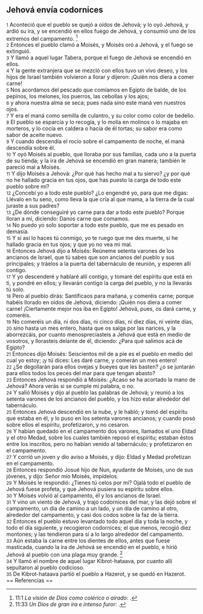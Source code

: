 == Jehová envía codornices ==

{{anchor|1}} <small>1</small> Aconteció que el pueblo se quejó a oídos de Jehová; y lo oyó Jehová, y ardió su ira, y se encendió en ellos fuego de Jehová, y consumió uno de los extremos del campamento. <ref>11:1 ''La visión de Dios como colérico o airado'': {{lib|LU|4|3|2}}.</ref><br>
{{anchor|2}} <small>2</small> Entonces el pueblo clamó a Moisés, y Moisés oró a Jehová, y el fuego se extinguió.<br>
{{anchor|3}} <small>3</small> Y llamó a aquel lugar Tabera, porque el fuego de Jehová se encendió en ellos.<br>
{{anchor|4}} <small>4</small> Y la gente extranjera que se mezcló con ellos tuvo un vivo deseo, y los hijos de Israel también volvieron a llorar y dijeron: ¡Quién nos diera a comer carne!<br>
{{anchor|5}} <small>5</small> Nos acordamos del pescado que comíamos en Egipto de balde, de los pepinos, los melones, los puerros, las cebollas y los ajos;<br>
{{anchor|6}} <small>6</small> y ahora nuestra alma se seca; pues nada sino este maná ven nuestros ojos.<br>
{{anchor|7}} <small>7</small> Y era el maná como semilla de culantro, y su color como color de bedelio.<br>
{{anchor|8}} <small>8</small> El pueblo se esparcía y lo recogía, y lo molía en molinos o lo majaba en morteros, y lo cocía en caldera o hacía de él tortas; su sabor era como sabor de aceite nuevo.<br>
{{anchor|9}} <small>9</small> Y cuando descendía el rocío sobre el campamento de noche, el maná descendía sobre él.<br>
{{anchor|10}} <small>10</small> Y oyó Moisés al pueblo, que lloraba por sus familias, cada uno a la puerta de su tienda; y la ira de Jehová se encendió en gran manera; también le pareció mal a Moisés.<br>
{{anchor|11}} <small>11</small> Y dijo Moisés a Jehová: ¿Por qué has hecho mal a tu siervo? ¿y por qué no he hallado gracia en tus ojos, que has puesto la carga de todo este pueblo sobre mí?<br>
{{anchor|12}} <small>12</small> ¿Concebí yo a todo este pueblo? ¿Lo engendré yo, para que me digas: Llévalo en tu seno, como lleva la que cría al que mama, a la tierra de la cual juraste a sus padres?<br>
{{anchor|13}} <small>13</small> ¿De dónde conseguiré yo carne para dar a todo este pueblo? Porque lloran a mí, diciendo: Danos carne que comamos.<br>
{{anchor|14}} <small>14</small> No puedo yo solo soportar a todo este pueblo, que me es pesado en demasía.<br>
{{anchor|15}} <small>15</small> Y si así lo haces tú conmigo, yo te ruego que me des muerte, si he hallado gracia en tus ojos; y que yo no vea mi mal.<br>
{{anchor|16}} <small>16</small> Entonces Jehová dijo a Moisés: Reúneme setenta varones de los ancianos de Israel, que tú sabes que son ancianos del pueblo y sus principales; y tráelos a la puerta del tabernáculo de reunión, y esperen allí contigo.<br>
{{anchor|17}} <small>17</small> Y yo descenderé y hablaré allí contigo, y tomaré del espíritu que está en ti, y pondré en ellos; y llevarán contigo la carga del pueblo, y no la llevarás tú solo.<br>
{{anchor|18}} <small>18</small> Pero al pueblo dirás: Santificaos para mañana, y comeréis carne; porque habéis llorado en oídos de Jehová, diciendo: ¡Quién nos diera a comer carne! ¡Ciertamente mejor nos iba en Egipto! Jehová, pues, os dará carne, y comeréis.<br>
{{anchor|19}} <small>19</small> No comeréis un día, ni dos días, ni cinco días, ni diez días, ni veinte días,<br>
{{anchor|20}} <small>20</small> sino hasta un mes entero, hasta que os salga por las narices, y la aborrezcáis, por cuanto menospreciasteis a Jehová que está en medio de vosotros, y llorasteis delante de él, diciendo: ¿Para qué salimos acá de Egipto?<br>
{{anchor|21}} <small>21</small> Entonces dijo Moisés: Seiscientos mil de a pie es el pueblo en medio del cual yo estoy; ¡y tú dices: Les daré carne, y comerán un mes entero!<br>
{{anchor|22}} <small>22</small> ¿Se degollarán para ellos ovejas y bueyes que les basten? ¿o se juntarán para ellos todos los peces del mar para que tengan abasto?<br>
{{anchor|23}} <small>23</small> Entonces Jehová respondió a Moisés: ¿Acaso se ha acortado la mano de Jehová? Ahora verás si se cumple mi palabra, o no.<br>
{{anchor|24}} <small>24</small> Y salió Moisés y dijo al pueblo las palabras de Jehová; y reunió a los setenta varones de los ancianos del pueblo, y los hizo estar alrededor del tabernáculo.<br>
{{anchor|25}} <small>25</small> Entonces Jehová descendió en la nube, y le habló; y tomó del espíritu que estaba en él, y lo puso en los setenta varones ancianos; y cuando posó sobre ellos el espíritu, profetizaron, y no cesaron.<br>
{{anchor|26}} <small>26</small> Y habían quedado en el campamento dos varones, llamados el uno Eldad y el otro Medad, sobre los cuales también reposó el espíritu; estaban éstos entre los inscritos, pero no habían venido al tabernáculo; y profetizaron en el campamento.<br>
{{anchor|27}} <small>27</small> Y corrió un joven y dio aviso a Moisés, y dijo: Eldad y Medad profetizan en el campamento.<br>
{{anchor|28}} <small>28</small> Entonces respondió Josué hijo de Nun, ayudante de Moisés, uno de sus jóvenes, y dijo: Señor mío Moisés, impídelos.<br>
{{anchor|29}} <small>29</small> Y Moisés le respondió: ¿Tienes tú celos por mí? Ojalá todo el pueblo de Jehová fuese profeta, y que Jehová pusiera su espíritu sobre ellos.<br>
{{anchor|30}} <small>30</small> Y Moisés volvió al campamento, él y los ancianos de Israel.<br>
{{anchor|31}} <small>31</small> Y vino un viento de Jehová, y trajo codornices del mar, y las dejó sobre el campamento, un día de camino a un lado, y un día de camino al otro, alrededor del campamento, y casi dos codos   sobre la faz de la tierra.<br>
{{anchor|32}} <small>32</small> Entonces el pueblo estuvo levantado todo aquel día y toda la noche, y todo el día siguiente, y recogieron codornices; el que menos, recogió diez montones; y las tendieron para sí a lo largo alrededor del campamento.<br>
{{anchor|33}} <small>33</small> Aún estaba la carne entre los dientes de ellos, antes que fuese masticada, cuando la ira de Jehová se encendió en el pueblo, e hirió Jehová al pueblo con una plaga muy grande. <ref>11:33 ''Un Dios de gran ira e intenso furor'': {{lib|LU|142|2|1}}.</ref><br>
{{anchor|34}} <small>34</small> Y llamó el nombre de aquel lugar Kibrot-hataava, por cuanto allí sepultaron al pueblo codicioso.<br>
{{anchor|35}} <small>35</small> De Kibrot-hataava partió el pueblo a Hazerot, y se quedó en Hazerot.<br>
== Referencias ==

<references />

